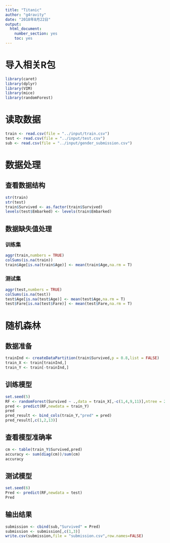 ---
title: "Titanic"
author: "g4ravity"
date: "2018年8月22日"
output: 
  html_document:
    number_section: yes
    toc: yes
---

# 导入相关R包

```{r warning = FALSE,message = FALSE}
library(caret)
library(dplyr)
library(VIM)
library(mice)
library(randomForest)
```

# 读取数据

```{r}
train <- read.csv(file = "../input/train.csv")
test <- read.csv(file = "../input/test.csv")
sub <- read.csv(file = "../input/gender_submission.csv")
```

# 数据处理

## 查看数据结构

```{r}
str(train)
str(test)
train$Survived <- as.factor(train$Survived)
levels(test$Embarked) <- levels(train$Embarked)
```

## 数据缺失值处理

### 训练集

```{r,fig.width = 9}
aggr(train,numbers = TRUE)
colSums(is.na(train))
train$Age[is.na(train$Age)] <- mean(train$Age,na.rm = T)
```

### 测试集

```{r fig.width = 9}
aggr(test,numbers = TRUE)
colSums(is.na(test))
test$Age[is.na(test$Age)] <- mean(test$Age,na.rm = T)
test$Fare[is.na(test$Fare)] <- mean(test$Fare,na.rm = T)
```

# 随机森林

## 数据准备

```{r}
trainInd <- createDataPartition(train$Survived,p = 0.8,list = FALSE)
train_X <- train[trainInd,]
train_Y <- train[-trainInd,]
```

## 训练模型

```{r}
set.seed(5)
RF <- randomForest(Survived ~ .,data = train_X[,-c(1,4,9,11)],ntree = 2000)
pred <- predict(RF,newdata = train_Y)
pred
pred_result <- bind_cols(train_Y,"pred" = pred)
pred_result[,c(1,2,13)]
```

## 查看模型准确率

```{r}
cm <- table(train_Y$Survived,pred)
accuracy <- sum(diag(cm))/sum(cm)
accuracy
```

## 测试模型

```{r}
set.seed(6)
Pred <- predict(RF,newdata = test)
Pred
```

## 输出结果

```{r}
submission <- cbind(sub,"Survived" = Pred)
submission <- submission[,c(1,3)]
write.csv(submission,file = "submission.csv",row.names=FALSE)
```